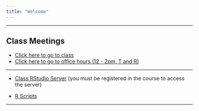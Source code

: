 ```yaml
---
title: "Welcome"
---
```


***

## **Class Meetings**

* [Click here to go to class](https://appstate.zoom.us/j/942481790)
* [Click here to go to office hours (12 - 2pm, T and R)](https://appstate.zoom.us/j/506579707)

***

* [Class RStudio Server](https://mathr.math.appstate.edu) (you must be registered in the course to access the server)

* [R Scripts](./CoursePacing/CoursePacing3820S2020.html)

* * *